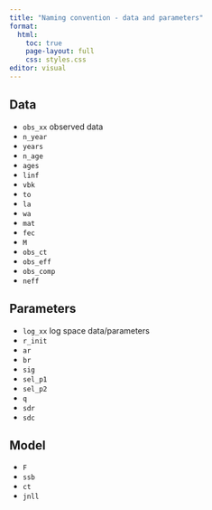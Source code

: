 ```yaml
---
title: "Naming convention - data and parameters"
format:
  html:
    toc: true
    page-layout: full
    css: styles.css
editor: visual
---
```


## Data

- `obs_xx` observed data 
- `n_year`
- `years`
- `n_age`
- `ages`
- `linf`
- `vbk`
- `to`
- `la`
- `wa`
- `mat`
- `fec`
- `M`
- `obs_ct`
- `obs_eff`
- `obs_comp`
- `neff`

## Parameters

- `log_xx` log space data/parameters
- `r_init`
- `ar`
- `br`
- `sig`
- `sel_p1`
- `sel_p2`
- `q`
- `sdr`
- `sdc`

## Model

- `F`
- `ssb`
- `ct`
- `jnll` 

